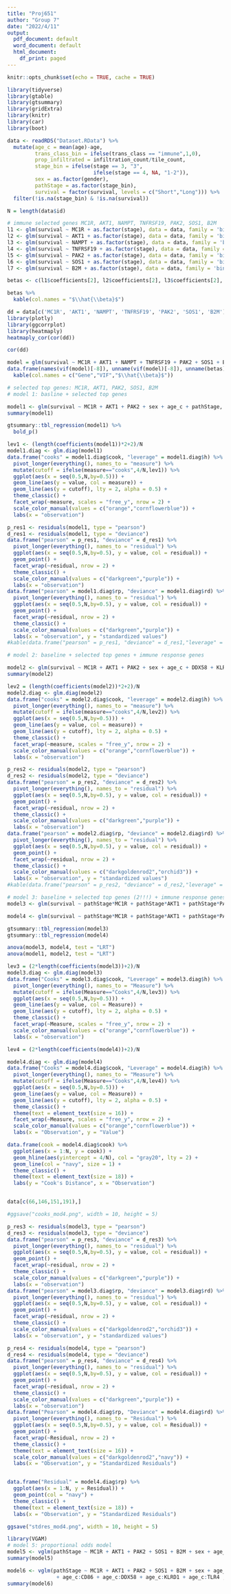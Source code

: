 ```yaml
---
title: "Proj651"
author: "Group 7"
date: "2022/4/11"
output:
  pdf_document: default
  word_document: default
  html_document:
    df_print: paged
---
```


```r
knitr::opts_chunk$set(echo = TRUE, cache = TRUE)
```

```r
library(tidyverse)
library(gtable)
library(gtsummary)
library(gridExtra)
library(knitr)
library(car)
library(boot)

data <- readRDS("Dataset.RData") %>%
  mutate(age_c = mean(age)-age,
         trans_class_bin = ifelse(trans_class == "immune",1,0),
         prop_infiltrated = infiltration_count/tile_count,
         stage_bin = ifelse(stage == 3, "3",
                            ifelse(stage == 4, NA, "1-2")),
         sex = as.factor(gender),
         pathStage = as.factor(stage_bin),
         survival = factor(survival, levels = c("Short","Long"))) %>%
  filter(!is.na(stage_bin) & !is.na(survival))

N = length(data$id)
```

```r
# immune selected genes MC1R, AKT1, NAMPT, TNFRSF19, PAK2, SOS1, B2M 
l1 <- glm(survival ~ MC1R + as.factor(stage), data = data, family = 'binomial')
l2 <- glm(survival ~ AKT1 + as.factor(stage), data = data, family = 'binomial')
l3 <- glm(survival ~ NAMPT + as.factor(stage), data = data, family = 'binomial')
l4 <- glm(survival ~ TNFRSF19 + as.factor(stage), data = data, family = 'binomial')
l5 <- glm(survival ~ PAK2 + as.factor(stage), data = data, family = 'binomial')
l6 <- glm(survival ~ SOS1 + as.factor(stage), data = data, family = 'binomial')
l7 <- glm(survival ~ B2M + as.factor(stage), data = data, family = 'binomial')

betas <- c(l1$coefficients[2], l2$coefficients[2], l3$coefficients[2], l4$coefficients[2], l5$coefficients[2], l6$coefficients[2], l7$coefficients[2])

betas %>%
  kable(col.names = "$\\hat{\\beta}$")
```

```r
dd = data[c('MC1R', 'AKT1', 'NAMPT', 'TNFRSF19', 'PAK2', 'SOS1', 'B2M')] 
library(plotly)
library(ggcorrplot)
library(heatmaply)
heatmaply_cor(cor(dd))
```

```r
cor(dd)
```

```r
model = glm(survival ~ MC1R + AKT1 + NAMPT + TNFRSF19 + PAK2 + SOS1 + B2M + pathStage, data = data, family = 'binomial')
data.frame(names(vif(model)[-8]), unname(vif(model)[-8]), unname(betas)) %>%
  kable(col.names = c("Gene","VIF","$\\hat{\\beta}$"))
```

```r
# selected top genes: MC1R, AKT1, PAK2, SOS1, B2M
# model 1: basline + selected top genes

model1 <- glm(survival ~ MC1R + AKT1 + PAK2 + sex + age_c + pathStage, data = data, family = 'binomial')
summary(model1)

gtsummary::tbl_regression(model1) %>%
  bold_p()
```

```r
lev1 <- (length(coefficients(model1))*2+2)/N
model1.diag <- glm.diag(model1)
data.frame("cooks" = model1.diag$cook, "leverage" = model1.diag$h) %>%
  pivot_longer(everything(), names_to = "measure") %>%
  mutate(cutoff = ifelse(measure=="cooks",4/N,lev1)) %>%
  ggplot(aes(x = seq(0.5,N,by=0.5))) +
  geom_line(aes(y = value, col = measure)) +
  geom_line(aes(y = cutoff), lty = 2, alpha = 0.5) +
  theme_classic() +
  facet_wrap(~measure, scales = "free_y", nrow = 2) +
  scale_color_manual(values = c("orange","cornflowerblue")) +
  labs(x = "observation")
```

```r
p_res1 <- residuals(model1, type = "pearson")
d_res1 <- residuals(model1, type = "deviance")
data.frame("pearson" = p_res1, "deviance" = d_res1) %>%
  pivot_longer(everything(), names_to = "residual") %>%
  ggplot(aes(x = seq(0.5,N,by=0.5), y = value, col = residual)) +
  geom_point() +
  facet_wrap(~residual, nrow = 2) +
  theme_classic() +
  scale_color_manual(values = c("darkgreen","purple")) +
  labs(x = "observation")
data.frame("pearson" = model1.diag$rp, "deviance" = model1.diag$rd) %>%
  pivot_longer(everything(), names_to = "residual") %>%
  ggplot(aes(x = seq(0.5,N,by=0.5), y = value, col = residual)) +
  geom_point() +
  facet_wrap(~residual, nrow = 2) +
  theme_classic() +
  scale_color_manual(values = c("darkgreen","purple")) +
  labs(x = "observation", y = "standardized values")
#kable(data.frame("pearson" = p_res1, "deviance" = d_res1,"leverage" = model1.diag$h, "cooks" = model1.diag$cook,"p_standard" = model1.diag$rp, "d_standard" = model1.diag$rd),col.names = c("$\\hat{r}^{P}$","$\\hat{r}^{D}$","leverage","cooks","$\\hat{r}^{PS}$","$\\hat{r}^{DS}$"))
```


```r
# model 2: baseline + selected top genes + immune response genes

model2 <- glm(survival ~ MC1R + AKT1 + PAK2 + sex + age_c + DDX58 + KLRD1 + TLR4 + pathStage, data = data, family = 'binomial')
summary(model2)
```


```r
lev2 = (length(coefficients(model2))*2+2)/N
model2.diag <- glm.diag(model2)
data.frame("cooks" = model2.diag$cook, "leverage" = model2.diag$h) %>%
  pivot_longer(everything(), names_to = "measure") %>%
  mutate(cutoff = ifelse(measure=="cooks",4/N,lev2)) %>%
  ggplot(aes(x = seq(0.5,N,by=0.5))) +
  geom_line(aes(y = value, col = measure)) +
  geom_line(aes(y = cutoff), lty = 2, alpha = 0.5) +
  theme_classic() +
  facet_wrap(~measure, scales = "free_y", nrow = 2) +
  scale_color_manual(values = c("orange","cornflowerblue")) +
  labs(x = "observation")
```

```r
p_res2 <- residuals(model2, type = "pearson")
d_res2 <- residuals(model2, type = "deviance")
data.frame("pearson" = p_res2, "deviance" = d_res2) %>%
  pivot_longer(everything(), names_to = "residual") %>%
  ggplot(aes(x = seq(0.5,N,by=0.5), y = value, col = residual)) +
  geom_point() +
  facet_wrap(~residual, nrow = 2) +
  theme_classic() +
  scale_color_manual(values = c("darkgreen","purple")) +
  labs(x = "observation")
data.frame("pearson" = model2.diag$rp, "deviance" = model2.diag$rd) %>%
  pivot_longer(everything(), names_to = "residual") %>%
  ggplot(aes(x = seq(0.5,N,by=0.5), y = value, col = residual)) +
  geom_point() +
  facet_wrap(~residual, nrow = 2) +
  theme_classic() +
  scale_color_manual(values = c("darkgoldenrod2","orchid3")) +
  labs(x = "observation", y = "standardized values")
#kable(data.frame("pearson" = p_res2, "deviance" = d_res2,"leverage" = model2.diag$h, "cooks" = model2.diag$cook,"p_standard" = model2.diag$rp, "d_standard" = model2.diag$rd),col.names = c("$\\hat{r}^{P}$","$\\hat{r}^{D}$","leverage","cooks","$\\hat{r}^{PS}$","$\\hat{r}^{DS}$"))
```

```r
# model 3: baseline + selected top genes (2!!!) + immune response genes + age:immune response genes
model3 <- glm(survival ~ pathStage*MC1R + pathStage*AKT1 + pathStage*PAK2 + sex + age_c, data = data, family = 'binomial')

model4 <- glm(survival ~ pathStage*MC1R + pathStage*AKT1 + pathStage*PAK2 + sex + age_c + pathStage*DDX58 + pathStage*KLRD1 + pathStage*TLR4, data = data, family = 'binomial')

gtsummary::tbl_regression(model3)
gtsummary::tbl_regression(model4)

anova(model3, model4, test = "LRT")
anova(model1, model2, test = "LRT")
```

```r
lev3 = (2*length(coefficients(model3))+2)/N
model3.diag <- glm.diag(model3)
data.frame("Cooks" = model3.diag$cook, "Leverage" = model3.diag$h) %>%
  pivot_longer(everything(), names_to = "Measure") %>%
  mutate(cutoff = ifelse(Measure=="Cooks",4/N,lev3)) %>%
  ggplot(aes(x = seq(0.5,N,by=0.5))) +
  geom_line(aes(y = value, col = Measure)) +
  geom_line(aes(y = cutoff), lty = 2, alpha = 0.5) +
  theme_classic() +
  facet_wrap(~Measure, scales = "free_y", nrow = 2) +
  scale_color_manual(values = c("orange","cornflowerblue")) +
  labs(x = "observation")

lev4 = (2*length(coefficients(model4))+2)/N

model4.diag <- glm.diag(model4)
data.frame("Cooks" = model4.diag$cook, "Leverage" = model4.diag$h) %>%
  pivot_longer(everything(), names_to = "Measure") %>%
  mutate(cutoff = ifelse(Measure=="Cooks",4/N,lev4)) %>%
  ggplot(aes(x = seq(0.5,N,by=0.5))) +
  geom_line(aes(y = value, col = Measure)) +
  geom_line(aes(y = cutoff), lty = 2, alpha = 0.5) +
  theme_classic() +
  theme(text = element_text(size = 16)) +
  facet_wrap(~Measure, scales = "free_y", nrow = 2) +
  scale_color_manual(values = c("orange","cornflowerblue")) +
  labs(x = "Observation", y = "Value")

data.frame(cook = model4.diag$cook) %>%
  ggplot(aes(x = 1:N, y = cook)) +
  geom_hline(aes(yintercept = 4/N), col = "gray20", lty = 2) +
  geom_line(col = "navy", size = 1) +
  theme_classic() +
  theme(text = element_text(size = 18)) +
  labs(y = "Cook's Distance", x = "Observation")


data[c(66,146,151,191),]

#ggsave("cooks_mod4.png", width = 10, height = 5)
```

```r
p_res3 <- residuals(model3, type = "pearson")
d_res3 <- residuals(model3, type = "deviance")
data.frame("pearson" = p_res3, "deviance" = d_res3) %>%
  pivot_longer(everything(), names_to = "residual") %>%
  ggplot(aes(x = seq(0.5,N,by=0.5), y = value, col = residual)) +
  geom_point() +
  facet_wrap(~residual, nrow = 2) +
  theme_classic() +
  scale_color_manual(values = c("darkgreen","purple")) +
  labs(x = "observation")
data.frame("pearson" = model3.diag$rp, "deviance" = model3.diag$rd) %>%
  pivot_longer(everything(), names_to = "residual") %>%
  ggplot(aes(x = seq(0.5,N,by=0.5), y = value, col = residual)) +
  geom_point() +
  facet_wrap(~residual, nrow = 2) +
  theme_classic() +
  scale_color_manual(values = c("darkgoldenrod2","orchid3")) +
  labs(x = "observation", y = "standardized values")

p_res4 <- residuals(model4, type = "pearson")
d_res4 <- residuals(model4, type = "deviance")
data.frame("pearson" = p_res4, "deviance" = d_res4) %>%
  pivot_longer(everything(), names_to = "residual") %>%
  ggplot(aes(x = seq(0.5,N,by=0.5), y = value, col = residual)) +
  geom_point() +
  facet_wrap(~residual, nrow = 2) +
  theme_classic() +
  scale_color_manual(values = c("darkgreen","purple")) +
  labs(x = "observation")
data.frame("Pearson" = model4.diag$rp, "Deviance" = model4.diag$rd) %>%
  pivot_longer(everything(), names_to = "Residual") %>%
  ggplot(aes(x = seq(0.5,N,by=0.5), y = value, col = Residual)) +
  geom_point() +
  facet_wrap(~Residual, nrow = 2) +
  theme_classic() +
  theme(text = element_text(size = 16)) +
  scale_color_manual(values = c("darkgoldenrod2","navy")) +
  labs(x = "Observation", y = "Standardized Residuals")


data.frame("Residual" = model4.diag$rp) %>%
  ggplot(aes(x = 1:N, y = Residual)) +
  geom_point(col = "navy") +
  theme_classic() +
  theme(text = element_text(size = 18)) +
  labs(x = "Observation", y = "Standardized Residuals")

ggsave("stdres_mod4.png", width = 10, height = 5)
```

```r
library(VGAM)
# model 5: proportional odds model
model5 <- vglm(pathStage ~ MC1R + AKT1 + PAK2 + SOS1 + B2M + sex + age_c + CD86 + DDX58 + KLRD1 + TLR4, data = data, family = cumulative(parallel=T))
summary(model5)
```

```r
model6 <- vglm(pathStage ~ MC1R + AKT1 + PAK2 + SOS1 + B2M + sex + age_c + CD86 + DDX58 + KLRD1 + TLR4
                + age_c:CD86 + age_c:DDX58 + age_c:KLRD1 + age_c:TLR4 , data = data, family = cumulative(parallel = T))
summary(model6)
```


